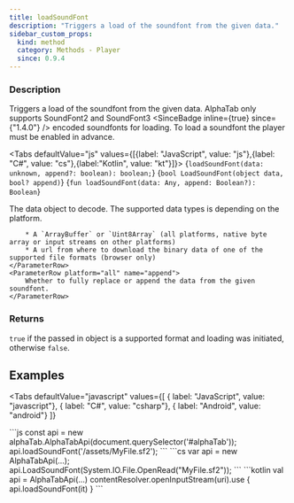 ```yaml
---
title: loadSoundFont
description: "Triggers a load of the soundfont from the given data."
sidebar_custom_props:
  kind: method
  category: Methods - Player
  since: 0.9.4
---
```



<SinceBadge since="0.9.4" />

### Description
Triggers a load of the soundfont from the given data. AlphaTab only supports SoundFont2 and SoundFont3 <SinceBadge inline={true} since={"1.4.0"} /> encoded soundfonts for loading. To load a soundfont the player must be enabled in advance.

<Tabs defaultValue="js" values={[{label: "JavaScript", value: "js"},{label: "C#", value: "cs"},{label:"Kotlin", value: "kt"}]}>
<TabItem value="js">
<CodeBlock language="ts">{`loadSoundFont(data: unknown, append?: boolean): boolean;`}</CodeBlock>
</TabItem>
<TabItem value="cs">
<CodeBlock language="csharp">{`bool LoadSoundFont(object data, bool? append)`}</CodeBlock>
</TabItem>
<TabItem value="kt">
<CodeBlock language="kotlin">{`fun loadSoundFont(data: Any, append: Boolean?): Boolean`}</CodeBlock>
</TabItem>
</Tabs>


<ParameterTable>
    <ParameterRow platform="all" name="data">
        The data object to decode. The supported data types is depending on the platform.
        
        * A `ArrayBuffer` or `Uint8Array` (all platforms, native byte array or input streams on other platforms)
        * A url from where to download the binary data of one of the supported file formats (browser only)
    </ParameterRow>
    <ParameterRow platform="all" name="append">
        Whether to fully replace or append the data from the given soundfont.
    </ParameterRow>
</ParameterTable>

### Returns 
`true` if the passed in object is a supported format and loading was initiated, otherwise `false`. 


## Examples

<Tabs
    defaultValue="javascript"
    values={[
      { label: "JavaScript", value: "javascript"},
      { label: "C#", value: "csharp"},
      { label: "Android", value: "android"}
    ]}
>
<TabItem value="javascript">
```js
const api = new alphaTab.AlphaTabApi(document.querySelector('#alphaTab'));
api.loadSoundFont('/assets/MyFile.sf2');
```
</TabItem>
<TabItem value="csharp">
```cs
var api = new AlphaTabApi<MyControl>(...);
api.LoadSoundFont(System.IO.File.OpenRead("MyFile.sf2"));
```
</TabItem>
<TabItem value="android">
```kotlin
val api = AlphaTabApi<MyControl>(...)
contentResolver.openInputStream(uri).use {
    api.loadSoundFont(it)
}
```
</TabItem>
</Tabs>
